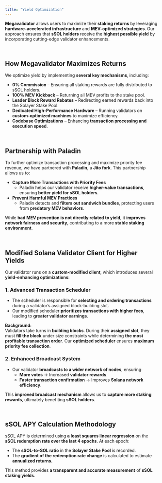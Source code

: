 ```yaml
---
title: "Yield Optimization"
---
```



**Megavalidator** allows users to maximize their **staking returns** by leveraging **hardware-accelerated infrastructure** and **MEV-optimized strategies**. Our approach ensures that **sSOL holders** receive the **highest possible yield** by incorporating cutting-edge validator enhancements.

<br/>

## **How Megavalidator Maximizes Returns**
We optimize yield by implementing **several key mechanisms**, including:

- **0% Commission** – Ensuring all staking rewards are fully distributed to sSOL holders.
- **100% MEV Kickback** – Returning all MEV profits to the stake pool.
- **Leader Block Reward Rebates** – Redirecting earned rewards back into the Solayer Stake Pool.
- **Dedicated High-Performance Hardware** – Running validators on **custom-optimized machines** to maximize efficiency.
- **Codebase Optimizations** – Enhancing **transaction processing and execution speed**.

<br/>

## **Partnership with Paladin**
To further optimize transaction processing and maximize priority fee revenue, we have partnered with **Paladin**, a **Jito fork**. This partnership allows us to:

- **Capture More Transactions with Priority Fees**  
  - Paladin helps our validator receive **higher-value transactions**, ensuring **better yield for sSOL holders**.
- **Prevent Harmful MEV Practices**  
  - Paladin detects and **filters out sandwich bundles**, protecting users from **predatory MEV behaviors**.

While **bad MEV prevention is not directly related to yield**, it **improves network fairness and security**, contributing to a more **stable staking environment**.

<br/>

## **Modified Solana Validator Client for Higher Yields**
Our validator runs on a **custom-modified client**, which introduces several **yield-enhancing optimizations**:

### **1. Advanced Transaction Scheduler**
- The scheduler is responsible for **selecting and ordering transactions** during a validator’s assigned block-building slot.
- Our modified scheduler **prioritizes transactions with higher fees**, leading to **greater validator earnings**.

**Background:**  
Validators take turns in **building blocks**. During their **assigned slot**, they must **fill the block** under size constraints while determining **the most profitable transaction order**. Our **optimized scheduler** ensures **maximum priority fee collection**.

### **2. Enhanced Broadcast System**
- Our validator **broadcasts to a wider network of nodes**, ensuring:
  - **More votes** → Increased **validator rewards**.
  - **Faster transaction confirmation** → Improves **Solana network efficiency**.

This **improved broadcast mechanism** allows us to **capture more staking rewards**, ultimately benefiting **sSOL holders**.

<br/>

## **sSOL APY Calculation Methodology**
sSOL APY is determined using **a least squares linear regression** on the **sSOL redemption rate over the last 4 epochs**. At each epoch:
- The **sSOL-to-SOL ratio** in the **Solayer Stake Pool** is recorded.
- The **gradient of the redemption rate change** is calculated to estimate **annualized returns**.

This method provides **a transparent and accurate measurement** of **sSOL staking yields**.
